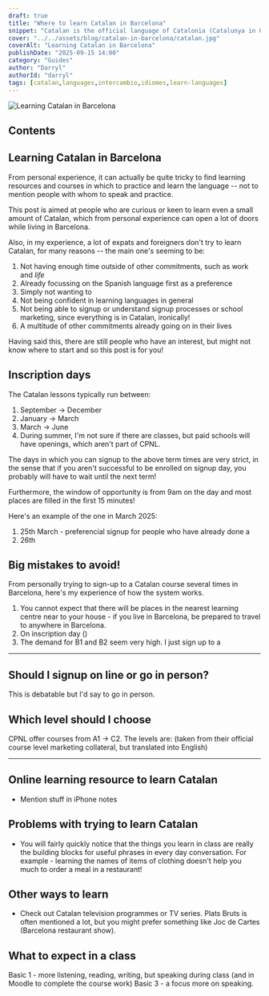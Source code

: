 ```yaml
---
draft: true
title: "Where to learn Catalan in Barcelona"
snippet: "Catalan is the official language of Catalonia (Catalunya in Catalan) so it's no surprise that you will at some point hear it in Barcelona."
cover: "../../assets/blog/catalan-in-barcelona/catalan.jpg"
coverAlt: "Learning Catalan in Barcelona"
publishDate: "2025-09-15 14:00"
category: "Guides"
author: "Darryl"
authorId: "darryl"
tags: [catalan,languages,intercambio,idiomes,learn-languages]
---
```


![Learning Catalan in Barcelona](../../assets/blog/catalan-in-barcelona/catalan.jpg)

## Contents

## Learning Catalan in Barcelona

From personal experience, it can actually be quite tricky to find learning resources and courses in which to practice and learn the language -- not to mention people with whom to speak and practice.

This post is aimed at people who are curious or keen to learn even a small amount of Catalan, which from personal experience can open a lot of doors while living in Barcelona.

Also, in my experience, a lot of expats and foreigners don't try to learn Catalan, for many reasons -- the main one's seeming to be:

1. Not having enough time outside of other commitments, such as work and _life_
2. Already focussing on the Spanish language first as a preference
3. Simply not wanting to
4. Not being confident in learning languages in general
5. Not being able to signup or understand signup processes or school marketing, since everything is in Catalan, ironically!
6. A multitude of other commitments already going on in their lives

Having said this, there are still people who have an interest, but might not know where to start and so this post is for you!

## Inscription days

The Catalan lessons typically run between:
1. September -> December
2. January -> March
3. March -> June
4. During summer, I'm not sure if there are classes, but paid schools will have openings, which aren't part of CPNL.

The days in which you can signup to the above term times are very strict, in the sense that if you aren't successful to be enrolled on signup day, you probably will have to wait until the next term!

Furthermore, the window of opportunity is from 9am on the day and most places are filled in the first 15 minutes!



Here's an example of the one in March 2025:

1. 25th March - preferencial signup for people who have already done a 
2. 26th
## Big mistakes to avoid!

From personally trying to sign-up to a Catalan course several times in Barcelona, here's my experience of how the system works.

1. You cannot expect that there will be places in the nearest learning centre near to your house - if you live in Barcelona, be prepared to travel to anywhere in Barcelona.
2. On inscription day ()
2. The demand for B1 and B2 seem very high. I just sign up to a

---
## Should I signup on line or go in person?

This is debatable but I'd say to go in person.


## Which level should I choose

CPNL offer courses from A1 -> C2. The levels are: (taken from their official course level marketing collateral, but translated into English)


---
## Online learning resource to learn Catalan


- Mention stuff in iPhone notes


## Problems with trying to learn Catalan

- You will fairly quickly notice that the things you learn in class are really the building blocks for useful phrases in every day conversation. For example - learning the names of items of clothing doesn't help you much to order a meal in a restaurant!


## Other ways to learn

- Check out Catalan television programmes or TV series. Plats Bruts is often mentioned a lot, but you might prefer something like Joc de Cartes (Barcelona restaurant show).

## What to expect in a class

Basic 1 - more listening, reading, writing, but speaking during class (and in Moodle to complete the course work)
Basic 3 - a focus more on speaking.